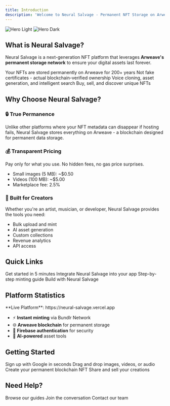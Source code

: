 ```yaml
---
title: Introduction
description: 'Welcome to Neural Salvage - Permanent NFT Storage on Arweave'
---
```


<img
  className="block dark:hidden"
  src="/images/hero-light.png"
  alt="Hero Light"
/>
<img
  className="hidden dark:block"
  src="/images/hero-dark.png"
  alt="Hero Dark"
/>

## What is Neural Salvage?

Neural Salvage is a next-generation NFT platform that leverages **Arweave's permanent storage network** to ensure your digital assets last forever.

<CardGroup cols={2}>
  <Card
    title="Permanent Storage"
    icon="infinity"
    href="/concepts/permanent-storage"
  >
    Your NFTs are stored permanently on Arweave for 200+ years
  </Card>
  <Card
    title="Real Blockchain NFTs"
    icon="link"
    href="/concepts/arweave"
  >
    Not fake certificates - actual blockchain-verified ownership
  </Card>
  <Card
    title="AI-Powered Features"
    icon="brain"
    href="/features"
  >
    Voice cloning, asset generation, and intelligent search
  </Card>
  <Card
    title="Marketplace"
    icon="store"
    href="/guides/marketplace"
  >
    Buy, sell, and discover unique NFTs
  </Card>
</CardGroup>

## Why Choose Neural Salvage?

### 🔒 True Permanence

Unlike other platforms where your NFT metadata can disappear if hosting fails, Neural Salvage stores everything on Arweave - a blockchain designed for permanent data storage.

### 💰 Transparent Pricing

Pay only for what you use. No hidden fees, no gas price surprises.

- Small images (5 MB): ~$0.50
- Videos (100 MB): ~$5.00
- Marketplace fee: 2.5%

### 🚀 Built for Creators

Whether you're an artist, musician, or developer, Neural Salvage provides the tools you need:

- Bulk upload and mint
- AI asset generation
- Custom collections
- Revenue analytics
- API access

## Quick Links

<CardGroup cols={2}>
  <Card
    title="Quickstart"
    icon="rocket"
    href="/quickstart"
  >
    Get started in 5 minutes
  </Card>
  <Card
    title="API Reference"
    icon="code"
    href="/api-reference/introduction"
  >
    Integrate Neural Salvage into your app
  </Card>
  <Card
    title="Mint Your First NFT"
    icon="image"
    href="/guides/minting-nfts"
  >
    Step-by-step minting guide
  </Card>
  <Card
    title="Developer Setup"
    icon="terminal"
    href="/developers/setup"
  >
    Build with Neural Salvage
  </Card>
</CardGroup>

## Platform Statistics

<Info>
  **Live Platform**: https://neural-salvage.vercel.app
</Info>

- ⚡ **Instant minting** via Bundlr Network
- 🌐 **Arweave blockchain** for permanent storage
- 🔐 **Firebase authentication** for security
- 🎨 **AI-powered** asset tools

## Getting Started

<Steps>
  <Step title="Create Account">
    Sign up with Google in seconds
  </Step>
  <Step title="Upload Your Asset">
    Drag and drop images, videos, or audio
  </Step>
  <Step title="Mint as NFT">
    Create your permanent blockchain NFT
  </Step>
  <Step title="List on Marketplace">
    Share and sell your creations
  </Step>
</Steps>

## Need Help?

<CardGroup cols={3}>
  <Card
    title="Documentation"
    icon="book"
    href="/guides/creating-account"
  >
    Browse our guides
  </Card>
  <Card
    title="Discord Community"
    icon="discord"
    href="https://discord.gg/your-server"
  >
    Join the conversation
  </Card>
  <Card
    title="API Support"
    icon="headset"
    href="mailto:support@neural-salvage.com"
  >
    Contact our team
  </Card>
</CardGroup>
